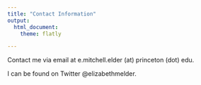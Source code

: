 ```yaml
---
title: "Contact Information"
output:
  html_document:
    theme: flatly

---
```


Contact me via email at e.mitchell.elder (at) princeton (dot) edu. 

I can be found on Twitter @elizabethmelder. 